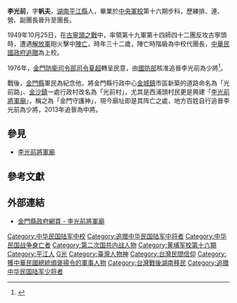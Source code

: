 {{軍人模板
| name = 李光前
| image = 李光前將軍像.jpg
| caption = 李光前將軍廟前的李光前胸像
| date of birth =1917年
| nationality = {{ROC}}
| place of birth ={{ROC-1912}}[[湖南省_(中華民國)|湖南省]][[平江縣|平江縣]]
| date of death = {{death date and age|1949|10|25|1917|0|0}}{{KIA}}
| placeofdeath={{ROC}}[[福建省_(中華民國)|福建省]][[金門縣|金門縣]]
| allegiance={{ROCMND}}
| branch= {{ROCA}}
| serviceyears=
| rank=[[中將|中將]]（追晉）
| commands=
| battles=[[中國抗日戰爭|中國抗日戰爭]]<br>[[古寧頭戰役|古寧頭之戰]]
| portrayedby=
}} 

'''李光前'''{{BD|1917年||1949年|10月25日|catIdx=L李}}，字'''帆夫'''，[[湖南省|湖南]][[平江縣|平江縣]]人，畢業於[[中央軍校|中央軍校]]第十六期步科，歷練排、連、營、副團長晉升至團長。

1949年10月25日，在[[古寧頭戰役|古寧頭之戰]]中，率領第十九軍第十四師四十二團反攻古寧頭時，遭遇[[中国人民解放军|解放軍]]砲火擊中[[陣亡|陣亡]]，時年三十二歲，陣亡時階級為中校代團長，[[中華民國政府|中華民國政府]][[追贈|追贈]]為上校。

1976年，[[陸軍金門防衛指揮部|金門防衛司令部司令]][[夏超_(湖南)|夏超]]轉呈民意，由[[中華民國國防部|國防部]]核准追晉李光前為少將<ref>{{Cite web |url=http://news.ltn.com.tw/news/society/paper/830841 |title=李光前廟由來／中校古寧頭殉職 民間追晉中將 |access-date=2019-01-19 |archive-date=2019-12-02 |archive-url=https://web.archive.org/web/20191202140929/https://news.ltn.com.tw/news/society/paper/830841 |dead-url=no }}</ref>。

戰後，[[金門縣|金門縣]]軍民為紀念他，將金門縣行政中心[[金城鎮_(金門縣)|金城鎮]]市區新築的道路命名為「光前路」、[[金沙鎮_(金門縣)|金沙鎮]]一處行政村改名為「光前村」，尤其是西浦頭村民更是興建「[[李光前將軍廟|李光前將軍廟]]」，稱之為「金門守護神」，現今廟址即是其阵亡之處，地方百姓自行追晉李光前為少將，2013年追晉為中將。

==參見==
* [[李光前將軍廟|李光前將軍廟]]

==參考文獻==
{{reflist}}

== 外部連結 ==
*[http://www.kinmen.gov.tw/Layout/sub_D/AllInOne_Show.aspx?path=7097&guid=94b50922-4c99-4fe5-bcc1-c419a7a26e24&lang=zh-tw 金門縣政府網頁 - 李光前將軍廟] {{Wayback|url=http://www.kinmen.gov.tw/Layout/sub_D/AllInOne_Show.aspx?path=7097&guid=94b50922-4c99-4fe5-bcc1-c419a7a26e24&lang=zh-tw |date=20150607063358 }}

{{DEFAULTSORT:Li李}}
[[Category:中华民国陆军中校|Category:中华民国陆军中校]]
[[Category:追赠中华民国陆军中将者|Category:追赠中华民国陆军中将者]]
[[Category:中华民国战争身亡者|Category:中华民国战争身亡者]]
[[Category:第二次国共内战人物|Category:第二次国共内战人物]]
[[Category:黄埔军校第十六期|Category:黄埔军校第十六期]]
[[Category:平江人|Category:平江人]]
[[Category:李姓|G光]]
[[Category:臺灣人物神|Category:臺灣人物神]]
[[Category:台灣民間信仰|Category:台灣民間信仰]]
[[Category:獲中華民國總統頒褒揚令的軍事人物|Category:獲中華民國總統頒褒揚令的軍事人物]]
[[Category:台灣戰後湖南移民|Category:台灣戰後湖南移民]]
[[Category:追赠中华民国陆军少将者|Category:追赠中华民国陆军少将者]]